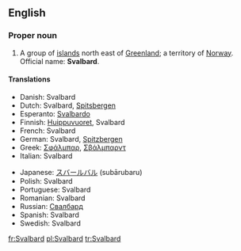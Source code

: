 ==English==

===Proper noun===
{{wikipedia}}
{{en-proper noun}}

# A group of [[island]]s north east of [[Greenland]]; a territory of [[Norway]]. Official name: '''Svalbard'''.

====Translations====
{{top}}
*Danish: Svalbard
*Dutch: Svalbard, [[Spitsbergen]]
*Esperanto: [[Svalbardo]]
*Finnish: [[Huippuvuoret]], Svalbard
*French: Svalbard
*German: Svalbard, [[Spitzbergen]]
*Greek: [[Σφάλμπαρ]], [[Σβάλμπαρντ]]
*Italian: Svalbard
{{mid}}
*Japanese: [[スバールバル]] (subārubaru)
*Polish: Svalbard
*Portuguese: Svalbard
*Romanian: Svalbard {{n}}
*Russian: [[Свалбард]]
*Spanish: Svalbard
*Swedish: Svalbard
{{bottom}}

[[fr:Svalbard]]
[[pl:Svalbard]]
[[tr:Svalbard]]